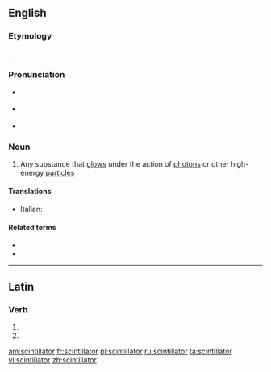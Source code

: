 ==English==
{{wikipedia}}

===Etymology===
{{suffix|scintillate|or|lang=en}}.

===Pronunciation===
* {{a|RP}} {{IPA|/ˌsɪntɪˈleɪtə(ɹ)/|lang=en}}
* {{a|GA}} {{IPA|/ˌsɪntəˈleɪtəɹ/|lang=en}}
* {{hyphenation|scin|til|lat|or|lang=en}}

===Noun===
{{en-noun}}

# {{label|en|physics}} Any substance that [[glow]]s under the action of [[photon]]s or other high-energy [[particle]]s

====Translations====
{{trans-top|substance which glows under the action of high-energy particles}}
* Italian: {{t|it|scintillatore|m}}
{{trans-mid}}
{{trans-bottom}}

====Related terms====
* {{l|en|scintillate}}
* {{l|en|scintillation}}

----

==Latin==

===Verb===
{{la-verb-form|scintillātor}}

# {{inflection of|scintillō||2|s|futr|pasv|impr|lang=la}}
# {{inflection of|scintillō||3|s|futr|pasv|impr|lang=la}}

[[am:scintillator]]
[[fr:scintillator]]
[[pl:scintillator]]
[[ru:scintillator]]
[[ta:scintillator]]
[[vi:scintillator]]
[[zh:scintillator]]